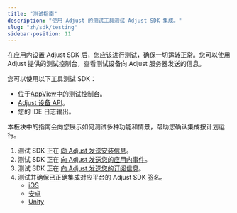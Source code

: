 ```yaml
---
title: "测试指南"
description: "使用 Adjust 的测试工具测试 Adjust SDK 集成。"
slug: "zh/sdk/testing"
sidebar-position: 11
---
```


在应用内设置 Adjust SDK 后，您应该进行测试，确保一切运转正常。您可以使用 Adjust 提供的测试控制台，查看测试设备向 Adjust 服务器发送的信息。

您可以使用以下工具测试 SDK：

-  位于[AppView](https://help.adjust.com/zh/article/testing-console)中的测试控制台。
-  [Adjust 设备 API](/zh/api/device-api)。
-  您的 IDE 日志输出。

本板块中的指南会向您展示如何测试多种功能和情景，帮助您确认集成按计划运行。

1. 测试 SDK 正在 [向 Adjust 发送安装信息](/zh/sdk/testing/install-recording)。
2. 测试 SDK 正在 [向 Adjust 发送您的应用内事件](/zh/sdk/testing/event-recording)。
3. 测试 SDK 正在 [向 Adjust 发送您的订阅信息](/zh/sdk/testing/subscription-recording)。
4. 测试并确保已正确集成对应平台的 Adjust SDK 签名。
   -  [iOS](/zh/sdk/ios/integrations/signature-library)
   -  [安卓](/zh/sdk/android/integrations/signature-library)
   -  [Unity](/zh/sdk/unity/integrations/signature-library)
